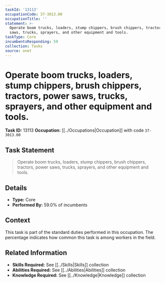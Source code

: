 ```yaml
---
taskId: '13113'
occupationCode: 37-3013.00
occupationTitle: ''
statement: >-
  Operate boom trucks, loaders, stump chippers, brush chippers, tractors, power
  saws, trucks, sprayers, and other equipment and tools.
taskType: Core
incumbentsResponding: 59
collection: Tasks
source: onet
---
```

# Operate boom trucks, loaders, stump chippers, brush chippers, tractors, power saws, trucks, sprayers, and other equipment and tools.

**Task ID:** 13113
**Occupation:** [[../Occupations|Occupation]] with code `37-3013.00`

## Task Statement

> Operate boom trucks, loaders, stump chippers, brush chippers, tractors, power saws, trucks, sprayers, and other equipment and tools.

## Details

- **Type:** Core
- **Performed By:** 59.0% of incumbents

## Context

This task is part of the standard duties performed in this occupation. The percentage indicates how common this task is among workers in the field.

## Related Information

- **Skills Required:** See [[../Skills|Skills]] collection
- **Abilities Required:** See [[../Abilities|Abilities]] collection
- **Knowledge Required:** See [[../Knowledge|Knowledge]] collection

